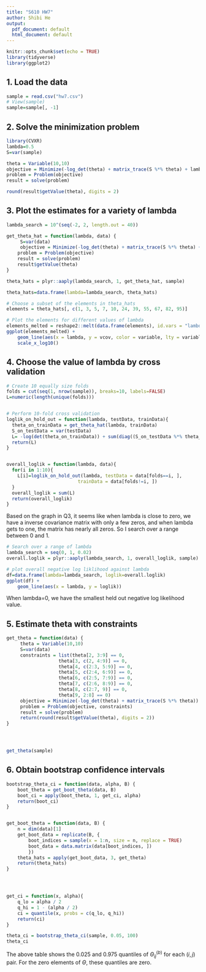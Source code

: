 ```yaml
---
title: "S610 HW7"
author: Shibi He
output:
  pdf_document: default
  html_document: default
---
```


```r
knitr::opts_chunk$set(echo = TRUE)
library(tidyverse)
library(ggplot2)
```

## 1. Load the data
```r
sample = read.csv("hw7.csv")
# View(sample)
sample=sample[, -1]
```


## 2. Solve the minimization problem 
```r
library(CVXR)
lambda=0.5
S=var(sample)

theta = Variable(10,10)
objective = Minimize(-log_det(theta) + matrix_trace(S %*% theta) + lambda * sum(abs(theta)))
problem = Problem(objective)
result = solve(problem)

round(result$getValue(theta), digits = 2)

```



## 3. Plot the estimates for a variety of lambda
```r
lambda_search = 10^(seq(-2, 2, length.out = 40))

get_theta_hat = function(lambda, data) {
     S=var(data)
     objective = Minimize(-log_det(theta) + matrix_trace(S %*% theta) + lambda * sum(abs(theta)))
    problem = Problem(objective)
    result = solve(problem)
    result$getValue(theta)
}

theta_hats = plyr::aaply(lambda_search, 1, get_theta_hat, sample)

theta_hats=data.frame(lambda=lambda_search, theta_hats)
```



```r
# Choose a subset of the elements in theta_hats
elements = theta_hats[, c(1, 3, 5, 7, 10, 24, 39, 55, 67, 82, 95)]

# Plot the elements for different values of lambda
elements_melted = reshape2::melt(data.frame(elements), id.vars = "lambda", value.name = "vcov")
ggplot(elements_melted) +
    geom_line(aes(x = lambda, y = vcov, color = variable, lty = variable)) +
    scale_x_log10()
```


## 4. Choose the value of lambda by cross validation

```r
# Create 10 equally size folds
folds = cut(seq(1, nrow(sample)), breaks=10, labels=FALSE)
L=numeric(length(unique(folds)))


# Perform 10-fold cross validation
loglik_on_hold_out = function(lambda, testData, trainData){
  theta_on_trainData = get_theta_hat(lambda, trainData)
  S_on_testData = var(testData)
  L= -log(det(theta_on_trainData)) + sum(diag((S_on_testData %*% theta_on_trainData)))
  return(L)
}


overall_loglik = function(lambda, data){
  for(i in 1:10){
    L[i]=loglik_on_hold_out(lambda, testData = data[folds==i, ],
                          trainData = data[folds!=i, ])
  }
  overall_loglik = sum(L)
  return(overall_loglik)
}
```


Based on the graph in Q3, it seems like when lambda is close to zero, we have a inverse covariance matrix with only a few zeros, and when lambda gets to one, the matrix has nearly all zeros. So I search over a range between 0 and 1. 


```r
# Search over a range of lambda
lambda_search = seq(0, 1, 0.02)
overall.loglik = plyr::aaply(lambda_search, 1, overall_loglik, sample)
```



```r
# plot overall negative log liklihood against lambda
df=data.frame(lambda=lambda_search, loglik=overall.loglik)
ggplot(df) +
    geom_line(aes(x = lambda, y = loglik))
```


When lambda=0, we have the smallest held out negative log likelihood value. 




## 5. Estimate theta with constraints
```r
get_theta = function(data) {
     theta = Variable(10,10)
     S=var(data)
     constraints = list(theta[2, 3:9] == 0,
                   theta[3, c(2, 4:9)] == 0,
                   theta[4, c(2:3, 5:9)] == 0, 
                   theta[5, c(2:4, 6:9)] == 0,
                   theta[6, c(2:5, 7:9)] == 0,
                   theta[7, c(2:6, 8:9)] == 0,
                   theta[8, c(2:7, 9)] == 0,
                   theta[9, 2:8] == 0)
     objective = Minimize(-log_det(theta) + matrix_trace(S %*% theta))
     problem = Problem(objective, constraints)
     result = solve(problem)
     return(round(result$getValue(theta), digits = 2))
}




get_theta(sample)
```




## 6. Obtain bootstrap confidence intervals

```r
bootstrap_theta_ci = function(data, alpha, B) {
    boot_theta = get_boot_theta(data, B)
    boot_ci = apply(boot_theta, 1, get_ci, alpha)
    return(boot_ci)
}


get_boot_theta = function(data, B) {
    n = dim(data)[1]
    get_boot_data = replicate(B, {
        boot_indices = sample(x = 1:n, size = n, replace = TRUE)
        boot_data = data.matrix(data[boot_indices, ])
        })
    theta_hats = apply(get_boot_data, 3, get_theta)
    return(theta_hats)
}




get_ci = function(x, alpha){
    q_lo = alpha / 2
    q_hi = 1 - (alpha / 2)
    ci = quantile(x, probs = c(q_lo, q_hi))
    return(ci)
}

```



```r
theta_ci = bootstrap_theta_ci(sample, 0.05, 100)
theta_ci
```


The above table shows the 0.025 and 0.975 quantiles of $\Theta_{ij}^{(b)}$ for each $(i,j)$ pair. For the zero elements of $\Theta$, these quantiles are zero. 






